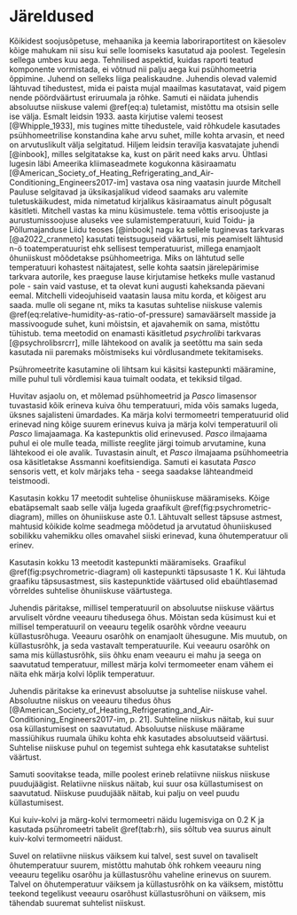 # Järeldused

Kõikidest soojusõpetuse, mehaanika ja keemia laboriraportitest on käesolev kõige mahukam nii sisu kui selle loomiseks kasutatud aja poolest. Tegelesin sellega umbes kuu aega. Tehnilised aspektid, kuidas raporti teatud komponente vormistada, ei võtnud nii palju aega kui psühhomeetria õppimine. Juhend on selleks liiga pealiskaudne. Juhendis olevad valemid lähtuvad tihedustest, mida ei paista mujal maailmas kasutatavat, vaid pigem nende pöördväärtust eriruumala ja rõhke. Samuti ei näidata juhendis absoluutse niiskuse valemi \@ref(eq:a) tuletamist, mistõttu ma otsisin selle ise välja. Esmalt leidsin 1933. aasta kirjutise valemi teosest [@Whipple_1933], mis tugines mitte tihedustele, vaid rõhkudele kasutades psühhomeetrilise konstandina kahe arvu suhet, mille kohta arvasin, et need on arvutuslikult välja selgitatud. Hiljem leidsin teravilja kasvatajate juhendi [@inbook], milles selgitatakse ka, kust on pärit need kaks arvu. Ühtlasi lugesin läbi Ameerika kliimaseadmete kogukonna käsiraamatu [@American_Society_of_Heating_Refrigerating_and_Air-Conditioning_Engineers2017-im] vastava osa ning vaatasin juurde Mitchell Pauluse selgitavad ja üksikasjalikud videod saamaks aru valemite tuletuskäikudest, mida nimetatud kirjalikus käsiraamatus ainult põgusalt käsitleti. Mitchell vastas ka minu küsimustele. tema võttis erisoojuste ja aurustumissoojuse aluseks vee sulamistemperatuuri, kuid Toidu- ja Põllumajanduse Liidu teoses [@inbook] nagu ka sellele tuginevas tarkvaras [@a2022_cranmeto] kasutati teistsuguseid väärtusi, mis peamiselt lähtusid n-ö toatemperatuurist ehk sellisest temperatuurist, millega enamjaolt õhuniiskust mõõdetakse psühhomeetriga. Miks on lähtutud selle temperatuuri kohastest näitajatest, selle kohta saatsin järelepärimise tarkvara autorile, kes praeguse lause kirjutamise hetkeks mulle vastanud pole - sain vaid vastuse, et ta olevat kuni augusti kaheksanda päevani eemal. Mitchelli videojuhiseid vaatasin lausa mitu korda, et kõigest aru saada. mulle oli segane nt, miks ta kasutas suhtelise niiskuse valemis \@ref(eq:relative-humidity-as-ratio-of-pressure) samaväärselt masside ja massivoogude suhet, kuni mõistsin, et ajavahemik on sama, mistõttu tühistub. tema meetodid on enamasti käsitletud *psychrolib*i tarkvaras [@psychrolibsrcrr], mille lähtekood on avalik ja seetõttu ma sain seda kasutada nii paremaks mõistmiseks kui võrdlusandmete tekitamiseks.

Psühromeetrite kasutamine oli lihtsam kui käsitsi kastepunkti määramine, mille puhul tuli võrdlemisi kaua tuimalt oodata, et tekiksid tilgad.

Huvitav asjaolu on, et mõlemad psühhomeetrid ja *Pasco* limasensor tuvastasid kõik erineva kuiva õhu temperatuuri, mida võis samaks lugeda, üksnes sajalisteni ümardades. Ka märja kolvi termomeetri temperatuurid olid erinevad ning kõige suurem erinevus kuiva ja märja kolvi temperatuuril oli *Pasco* limajaamaga. Ka kastepunktis olid erinevused. *Pasco* ilmajaama puhul ei ole mulle teada, milliste reeglite järgi toimub arvutamine, kuna lähtekood ei ole avalik. Tuvastasin ainult, et *Pasco* ilmajaama psühhomeetria osa käsitletakse Assmanni koefitsiendiga. Samuti ei kasutata *Pasco* sensoris vett, et kolv märjaks teha - seega saadakse lähteandmeid teistmoodi.

Kasutasin kokku 17 meetodit suhtelise õhuniiskuse määramiseks. Kõige ebatäpsemalt saab selle välja lugeda graafikult \@ref(fig:psychrometric-diagram), milles on õhuniiskuse aste 0.1. Lähtuvalt sellest täpsuse astmest, mahtusid kõikide kolme seadmega mõõdetud ja arvutatud õhuniiskused sobilikku vahemikku olles omavahel siiski erinevad, kuna õhutemperatuur oli erinev.

Kasutasin kokku 13 meetodit kastepunkti määramiseks. Graafikul \@ref(fig:psychrometric-diagram) oli kastepunkti täpsusaste $\qty{1}{\kelvin}$. Kui lähtuda graafiku täpsusastmest, siis kastepunktide väärtused olid ebaühtlasemad võrreldes suhtelise õhuniiskuse väärtustega.

Juhendis päritakse, millisel temperatuuril on absoluutse niiskuse väärtus arvuliselt võrdne veeauru tihedusega õhus. Mõistan seda küsimust kui et millisel temperatuuril on veeauru tegelik osarõhk võrdne veeauru küllastusrõhuga. Veeauru osarõhk on enamjaolt ühesugune. Mis muutub, on küllastusrõhk, ja seda vastavalt temperatuurile. Kui veeauru osarõhk on sama mis küllastusrõhk, siis õhku enam veeauru ei mahu ja seega on saavutatud temperatuur, millest märja kolvi termomeeter enam vähem ei näita ehk märja kolvi lõplik temperatuur.

Juhendis päritakse ka erinevust absoluutse ja suhtelise niiskuse vahel. Absoluutne niiskus on veeauru tihedus õhus [@American_Society_of_Heating_Refrigerating_and_Air-Conditioning_Engineers2017-im, p. 21]. Suhteline niiskus näitab, kui suur osa küllastumisest on saavutatud. Absoluutse niiskuse määrame massiühikus ruumala ühiku kohta ehk kasutades absoluutseid väärtusi. Suhtelise niiskuse puhul on tegemist suhtega ehk kasutatakse suhtelist väärtust.

Samuti soovitakse teada, mille poolest erineb relatiivne niiskus niiskuse puudujäägist. Relatiivne niiskus näitab, kui suur osa küllastumisest on saavutatud. Niiskuse puudujääk näitab, kui palju on veel puudu küllastumisest.

Kui kuiv-kolvi ja märg-kolvi termomeetri näidu lugemisviga on $\qty{0.2}{\kelvin}$ ja kasutada psühromeetri tabelit \@ref(tab:rh), siis sõltub vea suurus ainult kuiv-kolvi termomeetri näidust.

Suvel on relatiivne niiskus väiksem kui talvel, sest suvel on tavaliselt õhutemperatuur suurem, mistõttu mahutab õhk rohkem veeauru ning veeauru tegeliku osarõhu ja küllastusrõhu vaheline erinevus on suurem. Talvel on õhutemperatuur väiksem ja küllastusrõhk on ka väiksem, mistõttu teekond tegelikust veeauru osarõhust küllastusrõhuni on väiksem, mis tähendab suuremat suhtelist niiskust.
